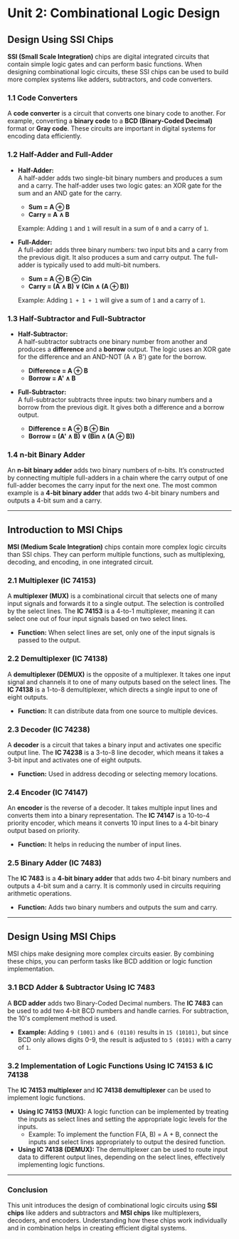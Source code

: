 # Unit 2: Combinational Logic Design

## Design Using SSI Chips

**SSI (Small Scale Integration)** chips are digital integrated circuits that contain simple logic gates and can perform basic functions. When designing combinational logic circuits, these SSI chips can be used to build more complex systems like adders, subtractors, and code converters.

### 1.1 Code Converters

A **code converter** is a circuit that converts one binary code to another. For example, converting a **binary code** to a **BCD (Binary-Coded Decimal)** format or **Gray code**. These circuits are important in digital systems for encoding data efficiently.

### 1.2 Half-Adder and Full-Adder

- **Half-Adder:**  
  A half-adder adds two single-bit binary numbers and produces a sum and a carry. The half-adder uses two logic gates: an XOR gate for the sum and an AND gate for the carry.

  - **Sum = A ⊕ B**
  - **Carry = A ∧ B**

  Example: Adding `1` and `1` will result in a sum of `0` and a carry of `1`.

- **Full-Adder:**  
  A full-adder adds three binary numbers: two input bits and a carry from the previous digit. It also produces a sum and carry output. The full-adder is typically used to add multi-bit numbers.

  - **Sum = A ⊕ B ⊕ Cin**
  - **Carry = (A ∧ B) ∨ (Cin ∧ (A ⊕ B))**

  Example: Adding `1 + 1 + 1` will give a sum of `1` and a carry of `1`.

### 1.3 Half-Subtractor and Full-Subtractor

- **Half-Subtractor:**  
  A half-subtractor subtracts one binary number from another and produces a **difference** and a **borrow** output. The logic uses an XOR gate for the difference and an AND-NOT (A ∧ B') gate for the borrow.

  - **Difference = A ⊕ B**
  - **Borrow = A' ∧ B**

- **Full-Subtractor:**  
  A full-subtractor subtracts three inputs: two binary numbers and a borrow from the previous digit. It gives both a difference and a borrow output.

  - **Difference = A ⊕ B ⊕ Bin**
  - **Borrow = (A' ∧ B) ∨ (Bin ∧ (A ⊕ B))**

### 1.4 n-bit Binary Adder

An **n-bit binary adder** adds two binary numbers of n-bits. It’s constructed by connecting multiple full-adders in a chain where the carry output of one full-adder becomes the carry input for the next one. The most common example is a **4-bit binary adder** that adds two 4-bit binary numbers and outputs a 4-bit sum and a carry.

---

## Introduction to MSI Chips

**MSI (Medium Scale Integration)** chips contain more complex logic circuits than SSI chips. They can perform multiple functions, such as multiplexing, decoding, and encoding, in one integrated circuit.

### 2.1 Multiplexer (IC 74153)

A **multiplexer (MUX)** is a combinational circuit that selects one of many input signals and forwards it to a single output. The selection is controlled by the select lines. The **IC 74153** is a 4-to-1 multiplexer, meaning it can select one out of four input signals based on two select lines.

- **Function:** When select lines are set, only one of the input signals is passed to the output.

### 2.2 Demultiplexer (IC 74138)

A **demultiplexer (DEMUX)** is the opposite of a multiplexer. It takes one input signal and channels it to one of many outputs based on the select lines. The **IC 74138** is a 1-to-8 demultiplexer, which directs a single input to one of eight outputs.

- **Function:** It can distribute data from one source to multiple devices.

### 2.3 Decoder (IC 74238)

A **decoder** is a circuit that takes a binary input and activates one specific output line. The **IC 74238** is a 3-to-8 line decoder, which means it takes a 3-bit input and activates one of eight outputs.

- **Function:** Used in address decoding or selecting memory locations.

### 2.4 Encoder (IC 74147)

An **encoder** is the reverse of a decoder. It takes multiple input lines and converts them into a binary representation. The **IC 74147** is a 10-to-4 priority encoder, which means it converts 10 input lines to a 4-bit binary output based on priority.

- **Function:** It helps in reducing the number of input lines.

### 2.5 Binary Adder (IC 7483)

The **IC 7483** is a **4-bit binary adder** that adds two 4-bit binary numbers and outputs a 4-bit sum and a carry. It is commonly used in circuits requiring arithmetic operations.

- **Function:** Adds two binary numbers and outputs the sum and carry.

---

## Design Using MSI Chips

MSI chips make designing more complex circuits easier. By combining these chips, you can perform tasks like BCD addition or logic function implementation.

### 3.1 BCD Adder & Subtractor Using IC 7483

A **BCD adder** adds two Binary-Coded Decimal numbers. The **IC 7483** can be used to add two 4-bit BCD numbers and handle carries. For subtraction, the 10's complement method is used.

- **Example:** Adding `9 (1001)` and `6 (0110)` results in `15 (10101)`, but since BCD only allows digits 0-9, the result is adjusted to `5 (0101)` with a carry of `1`.

### 3.2 Implementation of Logic Functions Using IC 74153 & IC 74138

The **IC 74153 multiplexer** and **IC 74138 demultiplexer** can be used to implement logic functions.

- **Using IC 74153 (MUX):** A logic function can be implemented by treating the inputs as select lines and setting the appropriate logic levels for the inputs.
  - Example: To implement the function F(A, B) = A + B, connect the inputs and select lines appropriately to output the desired function.
- **Using IC 74138 (DEMUX):** The demultiplexer can be used to route input data to different output lines, depending on the select lines, effectively implementing logic functions.

---

### Conclusion

This unit introduces the design of combinational logic circuits using **SSI chips** like adders and subtractors and **MSI chips** like multiplexers, decoders, and encoders. Understanding how these chips work individually and in combination helps in creating efficient digital systems.
